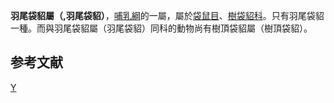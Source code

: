 {{Speciesbox 
| taxon =  Distoechurus pennatus
| authority =   ([[Wilhelm_Peters|Peters]], 1874)
| image =Distoechurus pennatus.png
| status = LC
| status_system = IUCN3.1
| status_ref = <ref name=iucn>{{IUCN2008|assessor=Leary, T.|assessor2=Seri, L.|assessor3=Wright, D.|assessor4=Hamilton, S.|assessor5=Helgen, K.|assessor6=Singadan, R.|assessor7=Menzies, J.|assessor8=Allison, A.|assessor9=James, R.|assessor10=Aplin, K.|display-assessors=etal|year=2008|id=6765|title=Distoechurus pennatus|downloaded=28 December 2008}}</ref>
| range_map = Feather-tailed Possum area.png
| range_map_caption = 分佈範圍：[[新畿內亞島|新畿內亞島]]
}}
'''羽尾袋貂屬（{{lang|en|Distoechurus}},羽尾袋貂）'''，[[哺乳綱|哺乳綱]]的一屬，屬於[[袋鼠目|袋鼠目]]、[[樹袋貂科|樹袋貂科]]。只有羽尾袋貂一種。而與羽尾袋貂屬（羽尾袋貂）同科的動物尚有樹頂袋貂屬（樹頂袋貂）。
==参考文献==
{{reflist}}
{{澳洲有袋總目|P.}}
{{Taxonbar|from=Q15402218}}

[[Category:樹袋貂科|Y]]